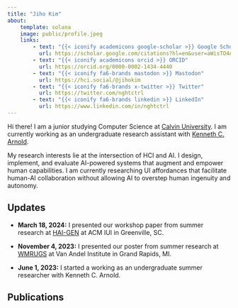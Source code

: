 ```yaml
---
title: "Jiho Kim"
about:
    template: solana
    image: public/profile.jpeg
    links:
        - text: "{{< iconify academicons google-scholar >}} Google Scholar"
          url: https://scholar.google.com/citations?hl=en&user=aWisTO4AAAAJ&view_op=list_works&sortby=pubdate
        - text: "{{< iconify academicons orcid >}} ORCID"
          url: https://orcid.org/0000-0002-1434-4440
        - text: "{{< iconify fa6-brands mastodon >}} Mastodon"
          url: https://hci.social/@jihokim
        - text: "{{< iconify fa6-brands x-twitter >}} Twitter"
          url: https://twitter.com/nghtctrl
        - text: "{{< iconify fa6-brands linkedin >}} LinkedIn"
          url: https://www.linkedin.com/in/nghtctrl
---
```


Hi there! I am a junior studying Computer Science at <a class="link" href="https://computing.calvin.edu/academics/bcs">Calvin University</a>. I am currently working as an undergraduate research assistant with <a class="link" href="https://kenarnold.org">Kenneth C. Arnold</a>.

My research interests lie at the intersection of HCI and AI. I design, implement, and evaluate AI-powered systems that augment and empower human capabilities. I am currently researching UI affordances that facilitate human-AI collaboration without allowing AI to overstep human ingenuity and autonomy.

## Updates

- **March 18, 2024:** I presented our workshop paper from summer research at <a class="link" href="https://hai-gen.github.io/2024/program/">HAI-GEN</a> at ACM IUI in Greenville, SC.

- **November 4, 2023:** I presented our poster from summer research at <a class="link" href="https://www.vai.org/event/2023-west-michigan-regional-undergraduate-science-research-conference/">WMRUGS</a> at Van Andel Institute in Grand Rapids, MI.

- **June 1, 2023:** I started a working as an undergraduate summer researcher with Kenneth C. Arnold.

## Publications
